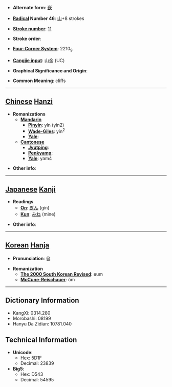 * '''Alternate form''': [[嶔]]

* '''[[Wiktionary:Chinese radical index| Radical]] Number 46''': [[Wiktionary:Chinese radical index 山|山]]+8 strokes

* '''[[Wiktionary:Chinese total strokes index|Stroke number]]''': [[Wiktionary:Chinese total strokes index 11|11]]

* '''Stroke order''': 

* '''[[Wiktionary:Chinese four corner index|Four-Corner System]]''': 2210<sub>9</sub>

* '''[[Wiktionary:Chinese Cangjie index|Cangjie input]]''': 山金 (UC)

* '''Graphical Significance and Origin''': 

* '''Common Meaning''': cliffs

----

== [[Chinese]] [[Hanzi]] ==

* '''Romanizations'''
** '''[[Mandarin]]'''
*** '''[[Pinyin]]''': yín (yin2)
*** '''[[Wade-Giles]]''': yin<sup>2</sup>
*** '''[[Yale]]''': 
** '''[[Cantonese]]'''
*** '''[[Jyutping]]''':
*** '''[[Penkyamp]]''': 
*** '''[[Yale]]''': yam4

* '''Other info''': 

----

== [[Japanese]] [[Kanji]] ==

* '''Readings'''
** '''[[On]]''': [[ぎん]] (gin)
** '''[[Kun]]''': [[みね]] (mine)

* '''Other info''':  

----

== [[Korean]] [[Hanja]] ==

* '''Pronunciation''': 음

* '''Romanization'''
** '''[[The 2000 South Korean Revised Romanization|The 2000 South Korean Revised]]''': eum
** '''[[McCune-Reischauer]]''': ŭm

----

== Dictionary Information ==

* KangXi: 0314.280
* Morobashi: 08199
* Hanyu Da Zidian: 10781.040

== Technical Information ==

* '''Unicode''':
** Hex: 5D1F
** Decimal: 23839
* '''Big5''':
** Hex: D543
** Decimal: 54595